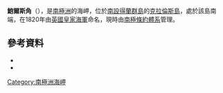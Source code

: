 {{Coord|61|19|S|54|6|W|source:GNIS|display=title}}

'''鮑爾斯角'''（{{lang-en|Cape Bowles}}），是[[南極洲|南極洲]]的海岬，位於[[南設得蘭群島|南設得蘭群島]]的[[克拉倫斯島_(南極洲)|克拉倫斯島]]，處於該島南端，在1820年由[[英國皇家海軍|英國皇家海軍]]命名，現時由[[南極條約體系|南極條約體系]]管理。

==參考資料==
*{{cite web |url= http://www.birdlife.org |title= Cape Bowles, Clarence Island |accessdate= 2012-12-10 |work= BirdLife data zone: Important Bird Areas |first=  |last=  |publisher= BirdLife International |date= 2012 |archive-date= 2007-07-10 |archive-url= https://www.webcitation.org/5QE8rvIqH?url=http://www.birdlife.org/ |dead-url= no }}</ref>
* {{usgs-gazetteer|id=1764|name=Bowles, Cape}}

{{Antarctica-geo-stub}}
[[Category:南極洲海岬|Category:南極洲海岬]]
